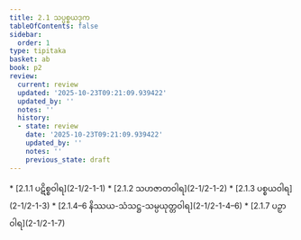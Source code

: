 ```yaml
---
title: 2.1 သပ္ပစ္စယဒုက
tableOfContents: false
sidebar:
  order: 1
type: tipitaka
basket: ab
book: p2
review:
  current: review
  updated: '2025-10-23T09:21:09.939422'
  updated_by: ''
  notes: ''
  history:
  - state: review
    date: '2025-10-23T09:21:09.939422'
    updated_by: ''
    notes: ''
    previous_state: draft
---
```



<ReviewStatus review={frontmatter.review} showDetails={true} />

<HypothesisAnnotation frontmatter={frontmatter} />

<DynamicBreadcrumb />



<TableOfContents book="p2" section="2.1">
* [2.1.1 ပဋိစ္စဝါရ](2-1/2-1-1)
* [2.1.2 သဟဇာတဝါရ](2-1/2-1-2)
* [2.1.3 ပစ္စယဝါရ](2-1/2-1-3)
* [2.1.4–6 နိဿယ-သံသဋ္ဌ-သမ္ပယုတ္တဝါရ](2-1/2-1-4–6)
* [2.1.7 ပဉှာဝါရ](2-1/2-1-7)
</TableOfContents>